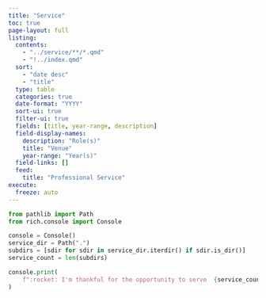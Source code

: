 ```yaml
---
title: "Service"
toc: true
page-layout: full
listing:
  contents:
    - "../service/**/*.qmd"
    - "!../index.qmd"
  sort:
    - "date desc"
    - "title"
  type: table
  categories: true
  date-format: "YYYY"
  sort-ui: true
  filter-ui: true
  fields: [title, year-range, description]
  field-display-names:
    description: "Role(s)"
    title: "Venue"
    year-range: "Year(s)"
  field-links: []
  feed:
    title: "Professional Service"
execute:
  freeze: auto
---
```


```python
from pathlib import Path
from rich.console import Console

console = Console()
service_dir = Path(".")
subdirs = [sdir for sdir in service_dir.iterdir() if sdir.is_dir()]
service_count = len(subdirs)

console.print(
    f":rocket: I'm thankful for the opportunity to serve  {service_count} venues!"
)
```
